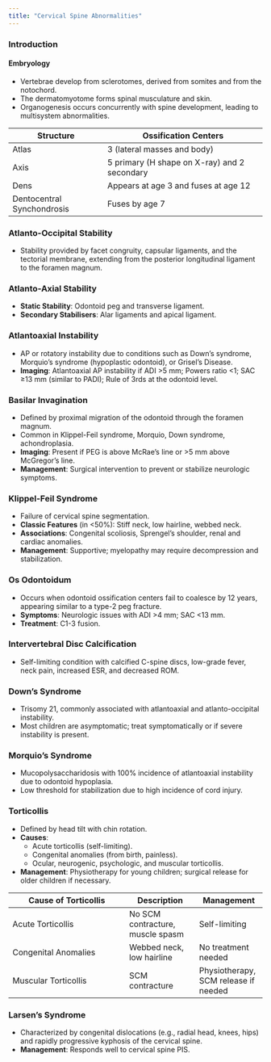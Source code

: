```yaml
---
title: "Cervical Spine Abnormalities"
---
```


### Introduction

#### Embryology

-   Vertebrae develop from sclerotomes, derived from somites and from the notochord.
-   The dermatomyotome forms spinal musculature and skin.
-   Organogenesis occurs concurrently with spine development, leading to multisystem abnormalities.

| Structure                  | Ossification Centers                         |
|----------------------------|----------------------------------------------|
| Atlas                      | 3 (lateral masses and body)                  |
| Axis                       | 5 primary (H shape on X-ray) and 2 secondary |
| Dens                       | Appears at age 3 and fuses at age 12         |
| Dentocentral Synchondrosis | Fuses by age 7                               |

### Atlanto-Occipital Stability

-   Stability provided by facet congruity, capsular ligaments, and the tectorial membrane, extending from the posterior longitudinal ligament to the foramen magnum.

### Atlanto-Axial Stability

-   **Static Stability**: Odontoid peg and transverse ligament.
-   **Secondary Stabilisers**: Alar ligaments and apical ligament.

### Atlantoaxial Instability

-   AP or rotatory instability due to conditions such as Down’s syndrome, Morquio’s syndrome (hypoplastic odontoid), or Grisel’s Disease.
-   **Imaging**: Atlantoaxial AP instability if ADI \>5 mm; Powers ratio \<1; SAC ≥13 mm (similar to PADI); Rule of 3rds at the odontoid level.

### Basilar Invagination

-   Defined by proximal migration of the odontoid through the foramen magnum.
-   Common in Klippel-Feil syndrome, Morquio, Down syndrome, achondroplasia.
-   **Imaging**: Present if PEG is above McRae’s line or \>5 mm above McGregor’s line.
-   **Management**: Surgical intervention to prevent or stabilize neurologic symptoms.

### Klippel-Feil Syndrome

-   Failure of cervical spine segmentation.
-   **Classic Features** (in \<50%): Stiff neck, low hairline, webbed neck.
-   **Associations**: Congenital scoliosis, Sprengel’s shoulder, renal and cardiac anomalies.
-   **Management**: Supportive; myelopathy may require decompression and stabilization.

### Os Odontoidum

-   Occurs when odontoid ossification centers fail to coalesce by 12 years, appearing similar to a type-2 peg fracture.
-   **Symptoms**: Neurologic issues with ADI \>4 mm; SAC \<13 mm.
-   **Treatment**: C1-3 fusion.

### Intervertebral Disc Calcification

-   Self-limiting condition with calcified C-spine discs, low-grade fever, neck pain, increased ESR, and decreased ROM.

### Down’s Syndrome

-   Trisomy 21, commonly associated with atlantoaxial and atlanto-occipital instability.
-   Most children are asymptomatic; treat symptomatically or if severe instability is present.

### Morquio’s Syndrome

-   Mucopolysaccharidosis with 100% incidence of atlantoaxial instability due to odontoid hypoplasia.
-   Low threshold for stabilization due to high incidence of cord injury.

### Torticollis

-   Defined by head tilt with chin rotation.
-   **Causes**:
    -   Acute torticollis (self-limiting).
    -   Congenital anomalies (from birth, painless).
    -   Ocular, neurogenic, psychologic, and muscular torticollis.
-   **Management**: Physiotherapy for young children; surgical release for older children if necessary.

| Cause of Torticollis | Description | Management |
|---------------------------------|--------------------|-------------------|
| Acute Torticollis | No SCM contracture, muscle spasm | Self-limiting |
| Congenital Anomalies | Webbed neck, low hairline | No treatment needed |
| Muscular Torticollis | SCM contracture | Physiotherapy, SCM release if needed |

### Larsen’s Syndrome

-   Characterized by congenital dislocations (e.g., radial head, knees, hips) and rapidly progressive kyphosis of the cervical spine.
-   **Management**: Responds well to cervical spine PIS.
